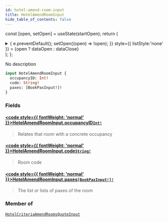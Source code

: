 ```yaml
---
id: hotel-amend-room-input
title: HotelAmendRoomInput
hide_table_of_contents: false
---
```






const [open, setOpen] = useState(startOpen);
return (
<details {...(open ? { open: true } : {})} className="details" style={{ border:'none', boxShadow:'none', background:'var(--ifm-background-color)' }}>
<summary
onClick={(e) => {
e.preventDefault();
setOpen((open) => !open);
}}
style={{ listStyle:'none' }} >
{open ? dataOpen : dataClose}
</summary>
{open && children}
</details>
);
};

No description

```graphql
input HotelAmendRoomInput {
  occupancyID: Int!
  code: String!
  paxes: [BookPaxInput!]!
}
```

### Fields

#### [<code style={{ fontWeight: 'normal' }}>HotelAmendRoomInput.<b>occupancyID</b></code>](#)<Bullet />[`Int!`](/api/scalars/int) <Badge class="badge badge--secondary" text="non-null"/> <Badge class="badge badge--secondary" text="scalar"/>

> Relates that room with a concrete occupancy

#### [<code style={{ fontWeight: 'normal' }}>HotelAmendRoomInput.<b>code</b></code>](#)<Bullet />[`String!`](/api/scalars/string) <Badge class="badge badge--secondary" text="non-null"/> <Badge class="badge badge--secondary" text="scalar"/>

> Room code

#### [<code style={{ fontWeight: 'normal' }}>HotelAmendRoomInput.<b>paxes</b></code>](#)<Bullet />[`[BookPaxInput!]!`](/api/inputs/book-pax-input) <Badge class="badge badge--secondary" text="non-null"/> <Badge class="badge badge--secondary" text="input"/>

> The list or lists of paxes of the room

### Member of

[`HotelCriteriaAmendRoomsQuoteInput`](/api/inputs/hotel-criteria-amend-rooms-quote-input) <Badge class="badge badge--secondary" text="input"/>
